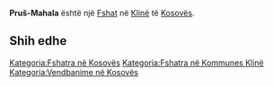 {{Fshat në Kosovës
 | Emri                = Pruš-Mahala
| srp_N_name = Pruš-Mahala
| srp_N_FULL_NAME_RO = Pruš-Mahala
| srp_N_FULL_NAME_ND_RO = Prus-Mahala
| srp_N_SORT_NAME_RG = PRUSMAHALA
| srp_N_FULL_NAME_RG = Pruš-Mahala
| srp_N_FULL_NAME_ND_RG = Prus-Mahala

 | Emri (Rasa dhanore) = 
 | Figura              = 
 | Shteti              = Kosovo
 | Komuna              = Klinë
 | Kodi postar         = 
 | Sipërfaqja          = 

 | Popullsia           = 

 | Regj. i popullsisë  = 
 | Dend. e popullsisë  = 
 | Faqja zyrtare       = 
 <!--- Koordinatat ----> 
 | Gjerësia            = 42.300278
 | Gjatësia            = 21.223056
 | Lartësia            = 
}}
'''Pruš-Mahala''' është një [[Fshat]] në [[Klinë]] të [[Kosovës]].

<!-- == Gjeografia == -->
<!-- == Historia == -->
<!-- == Demografia == -->
== Shih edhe ==
{{Komuna Klinë}}
{{Kosovo-Administrata-Cung}}

[[Kategoria:Fshatra në Kosovës]]
[[Kategoria:Fshatra në Kommunes Klinë]]
[[Kategoria:Vendbanime në Kosovës]]